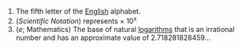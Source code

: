 #The fifth letter of the [[English]] alphabet.
#(''Scientific Notation'') represents &times; 10<sup>x</sup>
#(''e''; Mathematics) The base of natural [[logarithm]]s that is an irrational number and has an approximate value of 2.718281828459...